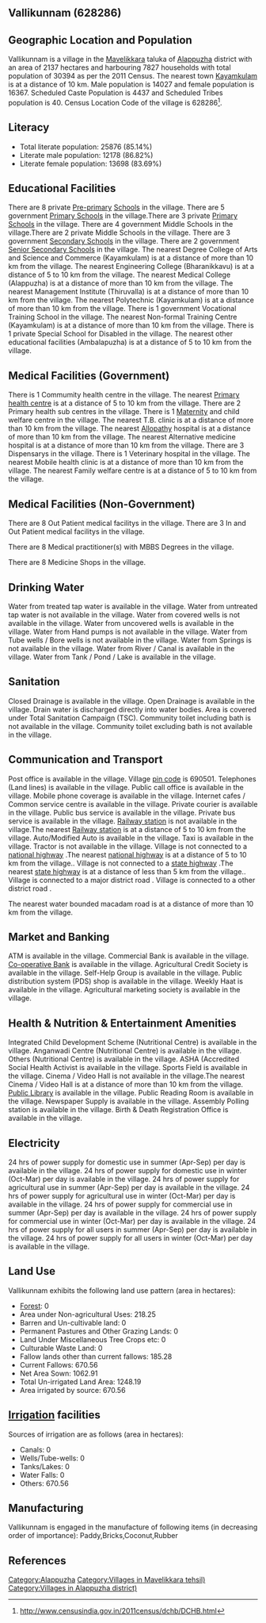 {{Infobox settlement
| name=Vallikunnam
| native_name=
| native_name_lang=
| other_name=
| nickname=
| settlement_type=Village
| image_skyline=
| image_alt=
| image_caption=
| pushpin_map=India Kerala
| pushpin_label_position=right
| pushpin_map_alt=
| pushpin_map_caption=Location in Kerala, India
| latd=
| latm=
| lats=
| latNS=
| longd=
| longm=
| longs=
| longEW=
| coordinates_display=inline,title
| subdivision_type=Country
| subdivision_name={{flag|India}}
| subdivision_type1=[[States and territories of India|State]]
| subdivision_name1=Kerala 
| subdivision_type2=[[List of districts of India|District]]
| subdivision_name2=Alappuzha
| subdivision_type3=Tahsil
| subdivision_name3=Mavelikkara
| website=
| established_title=<!-- Established -->
| established_date=
| founder=
| named_for=
| government_type=
| governing_body=
| unit_pref=Metric=
| area_footnotes=
| area_rank=
| area_total_km2=21.37
| elevation_footnotes=
| elevation_m=
| population_total=30394
| population_as_of=2011
| population_rank=
| population_density_km2=1422
| population_demonym=
| population_footnotes=
| demographics_type1=Languages
| demographics1_title1=Official
| demographics1_info1=[[Malayalam language|Malayalam]]
| timezone1=[[Indian Standard Time|IST]]
| utc_offset1==+5:30
| postal_code_type=[[Postal Index Number|PIN]]
| postal_code=690501
| area_code_type=Telephone code
| area_code=
| registration_plate=
| blank1_name_sec1=Nearest city
| blank1_info_sec1=[[Kayamkulam]]
| blank2_name_sec1=[[Human sex ratio|Sex ratio]]
| blank2_info_sec1=1166 [[male|♂]]/[[female|♀]]
| blank3_name_sec1=Literacy
| blank3_info_sec1=85.14%
| blank1_name_sec2=[[2011 Census of India|2011 census]] code
| blank1_info_sec2=628286
| footnotes=
}}

== Vallikunnam (628286) ==

== Geographic Location and Population ==

Vallikunnam is a village in the [[Mavelikkara]] taluka of [[Alappuzha]] district with an area of 2137 hectares and harbouring 7827 households with total population of 30394 as per the 2011 Census. The nearest town [[Kayamkulam]] is at a distance of 10 km. Male population is 14027 and female population is 16367. Scheduled Caste Population is 4437 and Scheduled Tribes population is 40. Census Location Code of the village is 628286<ref>http://www.censusindia.gov.in/2011census/dchb/DCHB.html</ref>.


== Literacy ==  
* Total literate population: 25876 (85.14%)
* Literate male population: 12178 (86.82%)
* Literate female population: 13698 (83.69%)


== Educational Facilities ==  
There are 8 private [[Pre-primary]] [[School]]s in the village.
There are 5 government [[Primary School]]s in the village.There are 3 private [[Primary School]]s in the village.
There are 4 government Middle Schools in the village.There are 2 private Middle Schools in the village.
There are 3 government [[Secondary School]]s in the village.
There are 2 government [[Senior Secondary School]]s in the village.
The nearest Degree College of Arts and Science and Commerce (Kayamkulam) is at a distance of more than 10 km from the village.
The nearest Engineering College (Bharanikkavu) is at a distance of 5 to 10 km from the village.
The nearest Medical College (Alappuzha) is at a distance of more than 10 km from the village.
The nearest Management Institute (Thiruvalla) is at a distance of more than 10 km from the village.
The nearest Polytechnic (Kayamkulam) is at a distance of more than 10 km from the village.
There is 1 government Vocational Training School in the village.
The nearest Non-formal Training Centre (Kayamkulam) is at a distance of more than 10 km from the village.
There is 1 private Special School for Disabled in the village.
The nearest other educational facilities (Ambalapuzha) is at a distance of 5 to 10 km from the village.


== Medical Facilities (Government) ==
There is 1 Commumity health centre in the village.
The nearest [[Primary health centre]] is at a distance of 5 to 10 km from the village.
There are 2 Primary health sub centres in the village.
There is 1 [[Maternity]] and child welfare centre in the village.
The nearest T.B. clinic is at a distance of more than 10 km from the village.
The nearest [[Allopathy]] hospital is at a distance of more than 10 km from the village.
The nearest Alternative medicine hospital is at a distance of more than 10 km from the village.
There are 3 Dispensarys in the village.
There is 1 Veterinary hospital in the village.
The nearest Mobile health clinic is at a distance of more than 10 km from the village.
The nearest Family welfare centre is at a distance of 5 to 10 km from the village.


== Medical Facilities (Non-Government) ==
There are 8 Out Patient medical facilitys in the village.
There are 3 In and Out Patient medical facilitys in the village.

There are 8 Medical practitioner(s) with MBBS Degrees in the village.



There are 8 Medicine Shops in the village.



== Drinking Water ==
Water from treated tap water is available in the village.
Water from untreated tap water is not available in the village.
Water from covered wells is not available in the village.
Water from uncovered wells is available in the village.
Water from Hand pumps is not available in the village.
Water from Tube wells / Bore wells is not available in the village.
Water from Springs is not available in the village.
Water from River / Canal is available in the village.
Water from Tank / Pond / Lake is available in the village.


== Sanitation ==
Closed Drainage is available in the village.
Open Drainage is available in the village.
Drain water is discharged directly into water bodies.
Area is covered under Total Sanitation Campaign (TSC).
Community toilet including bath is not available in the village.
Community toilet excluding bath is not available in the village.


== Communication and Transport ==
Post office is available in the village.
Village [[pin code]] is 690501.
Telephones (Land lines) is available in the village.
Public call office is available in the village.
Mobile phone coverage is available in the village.
Internet cafes / Common service centre is available in the village.
Private courier is available in the village.
Public bus service is available in the village.
Private bus service is available in the village.
[[Railway station]] is not available in the village.The nearest [[Railway station]] is at a distance of 5 to 10 km from the village.
Auto/Modified Auto is available in the village.
Taxi is available in the village.
Tractor is not available in the village.
Village is not connected to a [[national highway]] .The nearest [[national highway]] is at a distance of 5 to 10 km from the village..
Village is not connected to a [[state highway]] .The nearest [[state highway]] is at a distance of less than 5 km from the village..
Village is connected to a major district road    .
Village is connected to a other district road  .


The nearest water bounded macadam road is at a distance of more than 10 km from the village.




== Market and Banking ==
ATM is available in the village.
Commercial Bank is available in the village.
[[Co-operative Bank]] is available in the village.
Agricultural Credit Society is available in the village.
Self-Help Group is available in the village.
Public distribution system (PDS) shop is available in the village.
Weekly Haat is available in the village.
Agricultural marketing society is available in the village.


== Health & Nutrition & Entertainment Amenities ==
Integrated Child Development Scheme (Nutritional Centre) is available in the village.
Anganwadi Centre (Nutritional Centre) is available in the village.
Others (Nutritional Centre) is available in the village.
ASHA (Accredited Social Health Activist is available in the village.
Sports Field is available in the village.
Cinema / Video Hall is not available in the village.The nearest Cinema / Video Hall is at a distance of more than 10 km from the village.
[[Public Library]] is available in the village.
Public Reading Room is available in the village.
Newspaper Supply is available in the village.
Assembly Polling station is available in the village.
Birth & Death Registration Office is available in the village.


== Electricity ==
24 hrs of power supply for domestic use in summer (Apr-Sep) per day is available in the village.
24 hrs of power supply for domestic use in winter (Oct-Mar) per day is available in the village.
24 hrs of power supply for agricultural use in summer (Apr-Sep) per day is available in the village.
24 hrs of power supply for agricultural use in winter (Oct-Mar) per day is available in the village.
24 hrs of power supply for commercial use in summer (Apr-Sep) per day is available in the village.
24 hrs of power supply for commercial use in winter (Oct-Mar) per day is available in the village.
24 hrs of power supply for all users in summer (Apr-Sep) per day is available in the village.
24 hrs of power supply for all users in winter (Oct-Mar) per day is available in the village.


== Land Use ==
Vallikunnam exhibits the following land use pattern (area in hectares):
* [[Forest]]: 0
* Area under Non-agricultural Uses: 218.25
* Barren and Un-cultivable land: 0
* Permanent Pastures and Other Grazing Lands: 0
* Land Under Miscellaneous Tree Crops etc: 0
* Culturable Waste Land: 0
* Fallow lands other than current fallows: 185.28
* Current Fallows: 670.56
* Net Area Sown: 1062.91
* Total Un-irrigated Land Area: 1248.19
* Area irrigated by source: 670.56


== [[Irrigation]] facilities ==
Sources of irrigation are as follows (area in hectares):
* Canals: 0
* Wells/Tube-wells: 0
* Tanks/Lakes: 0
* Water Falls: 0
* Others: 670.56


== Manufacturing ==
Vallikunnam is engaged in the manufacture of following items (in decreasing order of importance): Paddy,Bricks,Coconut,Rubber


[[Category:Alappuzha]]
[[Category:Villages in Mavelikkara tehsil)]]
[[Category:Villages in Alappuzha district)]]


== References ==
{{Reflist}}


